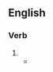 ==English==

===Verb===
{{head|en|verb form}}

# {{en-past of|silhouette}}
#* {{quote-book|year=1995|author=Douglas Adams|title=The Hitch Hiker's Guide to the Galaxy: a Trilogy in Five Parts|passage={{lang|en|Standing '''silhouetted''' in the doorwat through which they had entered the vault was the man who wasn't pleased to see them.}}|isbn=0434003484|page=263}}